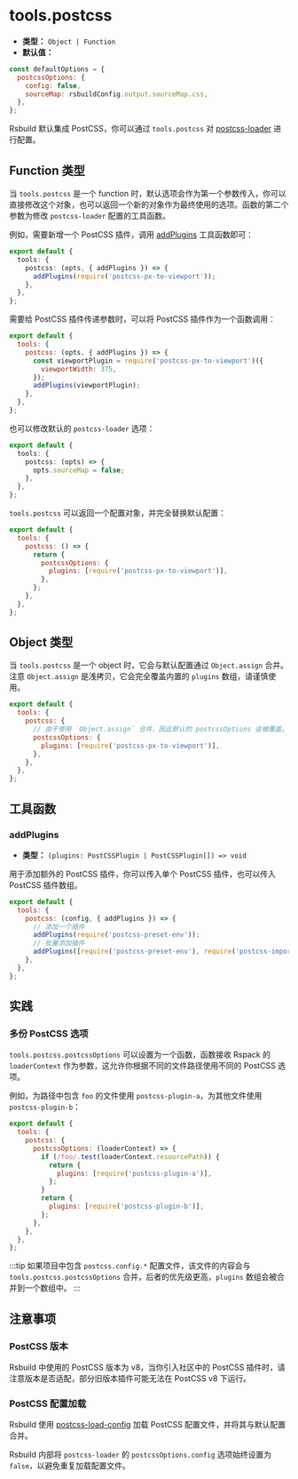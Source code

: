 # tools.postcss

- **类型：** `Object | Function`
- **默认值：**

```js
const defaultOptions = {
  postcssOptions: {
    config: false,
    sourceMap: rsbuildConfig.output.sourceMap.css,
  },
};
```

Rsbuild 默认集成 PostCSS，你可以通过 `tools.postcss` 对 [postcss-loader](https://github.com/webpack-contrib/postcss-loader) 进行配置。

## Function 类型

当 `tools.postcss` 是一个 function 时，默认选项会作为第一个参数传入，你可以直接修改这个对象，也可以返回一个新的对象作为最终使用的选项。函数的第二个参数为修改 `postcss-loader` 配置的工具函数。

例如，需要新增一个 PostCSS 插件，调用 [addPlugins](#addplugins) 工具函数即可：

```ts
export default {
  tools: {
    postcss: (opts, { addPlugins }) => {
      addPlugins(require('postcss-px-to-viewport'));
    },
  },
};
```

需要给 PostCSS 插件传递参数时，可以将 PostCSS 插件作为一个函数调用：

```js
export default {
  tools: {
    postcss: (opts, { addPlugins }) => {
      const viewportPlugin = require('postcss-px-to-viewport')({
        viewportWidth: 375,
      });
      addPlugins(viewportPlugin);
    },
  },
};
```

也可以修改默认的 `postcss-loader` 选项：

```ts
export default {
  tools: {
    postcss: (opts) => {
      opts.sourceMap = false;
    },
  },
};
```

`tools.postcss` 可以返回一个配置对象，并完全替换默认配置：

```js
export default {
  tools: {
    postcss: () => {
      return {
        postcssOptions: {
          plugins: [require('postcss-px-to-viewport')],
        },
      };
    },
  },
};
```

## Object 类型

当 `tools.postcss` 是一个 object 时，它会与默认配置通过 `Object.assign` 合并。注意 `Object.assign` 是浅拷贝，它会完全覆盖内置的 `plugins` 数组，请谨慎使用。

```js
export default {
  tools: {
    postcss: {
      // 由于使用 `Object.assign` 合并，因此默认的 postcssOptions 会被覆盖。
      postcssOptions: {
        plugins: [require('postcss-px-to-viewport')],
      },
    },
  },
};
```

## 工具函数

### addPlugins

- **类型：** `(plugins: PostCSSPlugin | PostCSSPlugin[]) => void`

用于添加额外的 PostCSS 插件，你可以传入单个 PostCSS 插件，也可以传入 PostCSS 插件数组。

```js
export default {
  tools: {
    postcss: (config, { addPlugins }) => {
      // 添加一个插件
      addPlugins(require('postcss-preset-env'));
      // 批量添加插件
      addPlugins([require('postcss-preset-env'), require('postcss-import')]);
    },
  },
};
```

## 实践

### 多份 PostCSS 选项

`tools.postcss.postcssOptions` 可以设置为一个函数，函数接收 Rspack 的 `loaderContext` 作为参数，这允许你根据不同的文件路径使用不同的 PostCSS 选项。

例如，为路径中包含 `foo` 的文件使用 `postcss-plugin-a`，为其他文件使用 `postcss-plugin-b`：

```js
export default {
  tools: {
    postcss: {
      postcssOptions: (loaderContext) => {
        if (/foo/.test(loaderContext.resourcePath)) {
          return {
            plugins: [require('postcss-plugin-a')],
          };
        }
        return {
          plugins: [require('postcss-plugin-b')],
        };
      },
    },
  },
};
```

:::tip
如果项目中包含 `postcss.config.*` 配置文件，该文件的内容会与 `tools.postcss.postcssOptions` 合并，后者的优先级更高，`plugins` 数组会被合并到一个数组中。
:::

## 注意事项

### PostCSS 版本

Rsbuild 中使用的 PostCSS 版本为 v8，当你引入社区中的 PostCSS 插件时，请注意版本是否适配，部分旧版本插件可能无法在 PostCSS v8 下运行。

### PostCSS 配置加载

Rsbuild 使用 [postcss-load-config](https://github.com/postcss/postcss-load-config) 加载 PostCSS 配置文件，并将其与默认配置合并。

Rsbuild 内部将 `postcss-loader` 的 `postcssOptions.config` 选项始终设置为 `false`，以避免重复加载配置文件。
